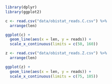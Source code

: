 
```r
library(dplyr)
library(ggplot2)

c <- read.csv("data/obistat_reads.C.csv") %>%
  arrange(len)

ggplot(c) +
  geom_line(aes(x = len, y = reads)) +
  scale_x_continuous(limits = c(50, 160))

z <- read.csv("data/obistat_reads.Z.csv") %>%
  arrange(len)

ggplot(z) +
  geom_line(aes(x = len, y = reads)) +
  scale_x_continuous(limits = c(75, 185))

```


